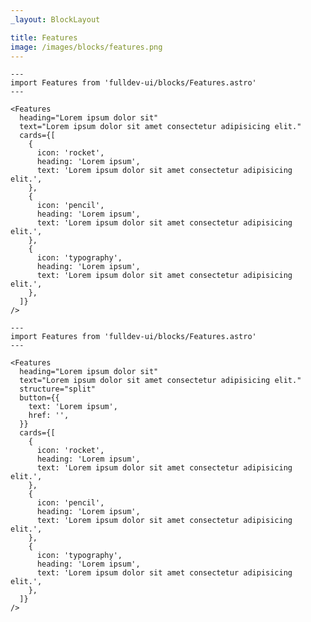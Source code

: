 ```yaml
---
_layout: BlockLayout

title: Features
image: /images/blocks/features.png
---
```


```astro live
---
import Features from 'fulldev-ui/blocks/Features.astro'
---

<Features
  heading="Lorem ipsum dolor sit"
  text="Lorem ipsum dolor sit amet consectetur adipisicing elit."
  cards={[
    {
      icon: 'rocket',
      heading: 'Lorem ipsum',
      text: 'Lorem ipsum dolor sit amet consectetur adipisicing elit.',
    },
    {
      icon: 'pencil',
      heading: 'Lorem ipsum',
      text: 'Lorem ipsum dolor sit amet consectetur adipisicing elit.',
    },
    {
      icon: 'typography',
      heading: 'Lorem ipsum',
      text: 'Lorem ipsum dolor sit amet consectetur adipisicing elit.',
    },
  ]}
/>
```

```astro live
---
import Features from 'fulldev-ui/blocks/Features.astro'
---

<Features
  heading="Lorem ipsum dolor sit"
  text="Lorem ipsum dolor sit amet consectetur adipisicing elit."
  structure="split"
  button={{
    text: 'Lorem ipsum',
    href: '',
  }}
  cards={[
    {
      icon: 'rocket',
      heading: 'Lorem ipsum',
      text: 'Lorem ipsum dolor sit amet consectetur adipisicing elit.',
    },
    {
      icon: 'pencil',
      heading: 'Lorem ipsum',
      text: 'Lorem ipsum dolor sit amet consectetur adipisicing elit.',
    },
    {
      icon: 'typography',
      heading: 'Lorem ipsum',
      text: 'Lorem ipsum dolor sit amet consectetur adipisicing elit.',
    },
  ]}
/>
```
